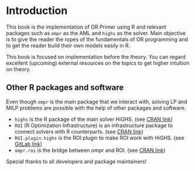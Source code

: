 # Introduction {.unnumbered}

This book is the implementation of OR Primer using R and relevant packages such as `ompr` as the AML and `highs` as the solver. Main objective is to give the reader the ropes of the fundamentals of OR programming and to get the reader build their own models easily in R.

This book is focused on implementation before the theory. You can regard excellent (upcoming) external resources on the topics to get higher intuition on theory.

## Other R packages and software

Even though `ompr` is the main package that we interact with, solving LP and MILP problems are possible with the help of other packages and software.

+ `highs` is the R package of the main solver HiGHS. (see [CRAN link](https://cran.r-project.org/web/packages/highs/))
+ `ROI` (R Optimization Infrastructure) is an infrastructure package to connect solvers with R counterparts. (see [CRAN link](https://cran.r-project.org/web/packages/ROI/))
+ `ROI.plugin.highs` is the ROI plugin to make ROI work with HiGHS. (see [GitLab link](https://gitlab.com/roigrp/solver/roi.plugin.highs))
+ `ompr.roi` is the bridge between ompr and ROI. (see [CRAN link](https://cran.r-project.org/web/packages/ompr.roi/))

Special thanks to all developers and package maintainers!